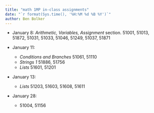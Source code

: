 ```yaml
---
title: "math 1MP in-class assignments"
date: "`r format(Sys.time(), '%H:%M %d %B %Y')`"
author: Ben Bolker
---
```


- January 8: *Arithmetic, Variables, Assignment* section. 51001, 51013, 51872, 51031, 51033, 51046, 51249, 51037, 51871

- January 11:
    - *Conditions and Branches* 51061, 51110
    - *Strings 1* 51886, 51756
    - *Lists* 51601, 51201

- January 13:
    - *Lists* 51203, 51603, 51608, 51611

- January 28:
    - 51004, 51156
